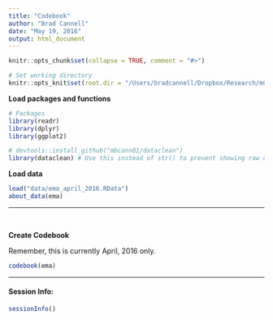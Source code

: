 ```yaml
---
title: "Codebook"
author: "Brad Cannell"
date: "May 19, 2016"
output: html_document
---
```


```r
knitr::opts_chunk$set(collapse = TRUE, comment = "#>")

# Set working directory
knitr::opts_knit$set(root.dir = "/Users/bradcannell/Dropbox/Research/mChat")
```

**Load packages and functions**
```r
# Packages
library(readr)
library(dplyr)
library(ggplot2)

# devtools::install_github("mbcann01/dataclean")
library(dataclean) # Use this instead of str() to prevent showing raw data values
```

**Load data**   
```r
load("data/ema_april_2016.RData")
about_data(ema)
```

-------------------------------------------------------------------------------   

&nbsp;  

**Create Codebook**   

Remember, this is currently April, 2016 only.

```r
codebook(ema)
```

-------------------------------------------------------------------------------

#### Session Info:
```r
sessionInfo()
```
